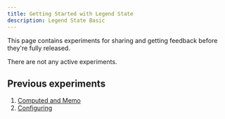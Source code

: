 ```yaml
---
title: Getting Started with Legend State
description: Legend State Basic
---
```


This page contains experiments for sharing and getting feedback before they're fully released.

There are not any active experiments.

## Previous experiments

1. [Computed and Memo](../reactivity)
2. [Configuring](../configuring)
